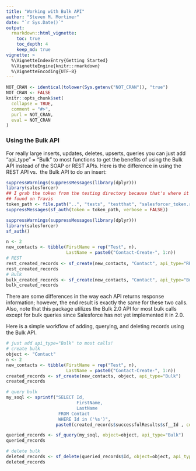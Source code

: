 ```yaml
---
title: "Working with Bulk API"
author: "Steven M. Mortimer"
date: "`r Sys.Date()`"
output:
  rmarkdown::html_vignette:
    toc: true
    toc_depth: 4
    keep_md: true
vignette: >
  %\VignetteIndexEntry{Getting Started}
  %\VignetteEngine{knitr::rmarkdown}
  %\VignetteEncoding{UTF-8}
---
```


```r
NOT_CRAN <- identical(tolower(Sys.getenv("NOT_CRAN")), "true")
NOT_CRAN <- FALSE
knitr::opts_chunk$set(
  collapse = TRUE,
  comment = "#>",
  purl = NOT_CRAN,
  eval = NOT_CRAN
)
```

### Using the Bulk API

For really large inserts, updates, deletes, upserts, queries you can just add 
"api_type" = "Bulk" to most functions to get the benefits of using the Bulk API 
instead of the SOAP or REST APIs. Here is the difference in using the REST API vs. 
the Bulk API to do an insert:

```r
suppressWarnings(suppressMessages(library(dplyr)))
library(salesforcer)
## I grab the token from the testing directory because that's where it is to be
## found on Travis
token_path <- file.path("..", "tests", "testthat", "salesforcer_token.rds")
suppressMessages(sf_auth(token = token_path, verbose = FALSE))
```

```r

suppressWarnings(suppressMessages(library(dplyr)))
library(salesforcer)
sf_auth()

n <- 2
new_contacts <- tibble(FirstName = rep("Test", n),
                       LastName = paste0("Contact-Create-", 1:n))
# REST
rest_created_records <- sf_create(new_contacts, "Contact", api_type="REST")
rest_created_records
# Bulk
bulk_created_records <- sf_create(new_contacts, "Contact", api_type="Bulk")
bulk_created_records
```

There are some differences in the way each API returns response information; however, 
the end result is exactly the same for these two calls. Also, note that this 
package utilizes the Bulk 2.0 API for most bulk calls except for bulk queries 
since Salesforce has not yet implemented it in 2.0. 

Here is a simple workflow of adding, querying, and deleting records using the Bulk API.

```r
# just add api_type="Bulk" to most calls!
# create bulk
object <- "Contact"
n <- 2
new_contacts <- tibble(FirstName = rep("Test", n),
                       LastName = paste0("Contact-Create-", 1:n))
created_records <- sf_create(new_contacts, object, api_type="Bulk")
created_records

# query bulk
my_soql <- sprintf("SELECT Id,
                           FirstName, 
                           LastName
                    FROM Contact 
                    WHERE Id in ('%s')", 
                   paste0(created_records$successfulResults$sf__Id , collapse="','"))

queried_records <- sf_query(my_soql, object=object, api_type="Bulk")
queried_records

# delete bulk
deleted_records <- sf_delete(queried_records$Id, object=object, api_type="Bulk")
deleted_records
```
